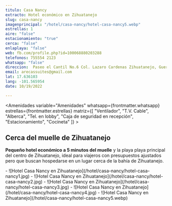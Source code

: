 ```yaml
---
titulo: Casa Nancy
extracto: Hotel económico en Zihuatanejo
slug: casa-nancy
imagenprincipal: "/hotel/casa-nancy/hotel-casa-nancy5.webp"
estrellas: 1
aire: "false"
estacionamiento: "true"
cerca: "false"
enlaplaya: "false"
web: fb.com/profile.php?id=100068880203288
telefonos: 755554 2123
whatsapp: "false"
direccion:  Paseo el Cantil No.6 Col. Lazaro Cardenas Zihuatanejo, Guerrero. C.P.40880
email: arecassuites@gmail.com
lat: 17.636103
lang: -101.565954
date: 10/19/2022

---
```



<Amenidades variable="Amenidades" whatsapp={frontmatter.whatsapp} estrellas={frontmatter.estrellas} matriz={[ "Ventilador", "T.V. Cable", "Alberca", "Tel. en lobby", "Caja de seguridad en recepción", "Estacionamiento", "Cocineta" ]} > 


## Cerca del muelle de Zihuatanejo

**Pequeño hotel económico a 5 minutos del muelle** y la playa playa principal del centro de Zihuatanejo, ideal para viajeros con presupuestos ajustados pero que buscan hospedarse en un lugar cerca de la bahía de Zihuatanejo.


</Amenidades>

<Galeria>
-  ![Hotel Casa Nancy en Zihuatanejo](/hotel/casa-nancy/hotel-casa-nancy1.jpg)
-  ![Hotel Casa Nancy en Zihuatanejo](/hotel/casa-nancy/hotel-casa-nancy2.jpg)
-  ![Hotel Casa Nancy en Zihuatanejo](/hotel/casa-nancy/hotel-casa-nancy3.jpg)
-  ![Hotel Casa Nancy en Zihuatanejo](/hotel/casa-nancy/hotel-casa-nancy4.jpg)
-  ![Hotel Casa Nancy en Zihuatanejo](/hotel/casa-nancy/hotel-casa-nancy5.webp)

</Galeria>